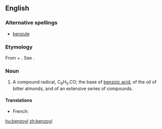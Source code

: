 ==English==
{{wikipedia}}

===Alternative spellings===
*[[benzule]] {{qualifier|obsolete}}

===Etymology===
From {{term|benzoic}} + {{Gr.}} {{term|||tr=wood}}. See {{term|-yl}}.

===Noun===
{{en-noun}}

# {{organic chemistry}} A compound radical, C<sub>6</sub>H<sub>5</sub>.CO; the base of [[benzoic acid]], of the oil of bitter almonds, and of an extensive series of compounds.

====Translations====
{{trans-top|compound radical, C<sub>6</sub>H<sub>5</sub>.CO}}
*French: {{t|fr|benzoyle|m}}
{{trans-mid}}
{{trans-bottom}}

[[hu:benzoyl]]
[[zh:benzoyl]]